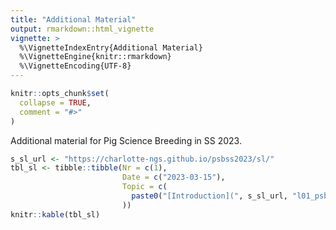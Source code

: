```yaml
---
title: "Additional Material"
output: rmarkdown::html_vignette
vignette: >
  %\VignetteIndexEntry{Additional Material}
  %\VignetteEngine{knitr::rmarkdown}
  %\VignetteEncoding{UTF-8}
---
```


```r
knitr::opts_chunk$set(
  collapse = TRUE,
  comment = "#>"
)
```

Additional material for Pig Science Breeding in SS 2023.

```r
s_sl_url <- "https://charlotte-ngs.github.io/psbss2023/sl/"
tbl_sl <- tibble::tibble(Nr = c(1),
                         Date = c("2023-03-15"),
                         Topic = c(
                           paste0("[Introduction](", s_sl_url, "l01_psb_intro.pdf)", collapse = "")
                         ))
knitr::kable(tbl_sl)
```

